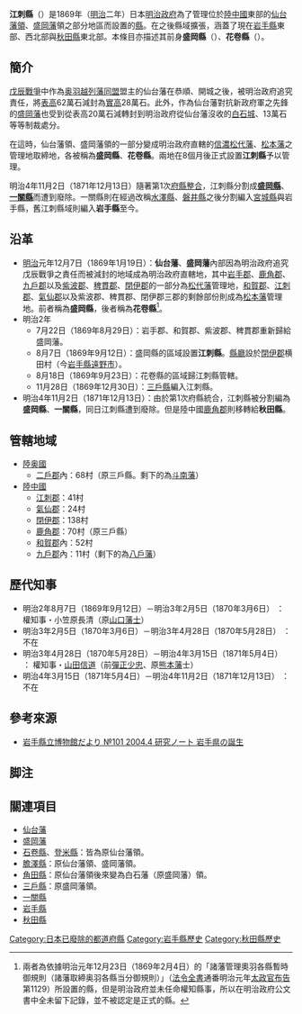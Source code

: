 {{Unreferenced|time=2019-03-03T02:03:19+00:00}}
{{NoteTA
|1=zh:花卷縣;zh-hans:花卷县;zh-hant:花卷縣}}
'''江刺縣'''（{{jpn|j=江刺県|kyu=江刺縣|hg=えさしけん|rm=Esashi ken|f=y}}）是1869年（[[明治|明治]]二年）日本[[明治維新|明治政府]]為了管理位於[[陸中國|陸中國]]東部的[[仙台藩|仙台藩]][[知行|領]]、[[盛岡藩|盛岡藩]]領之部分地區而設置的[[縣|縣]]。在之後縣域擴張，涵蓋了現在[[岩手縣|岩手縣]]東部、西北部與[[秋田縣|秋田縣]]東北部。本條目亦描述其前身'''盛岡縣'''（{{jpn|j=盛岡県|kyu=盛岡縣|hg=もりおかけん|rm=Morioka ken|f=y}}）、'''花卷縣'''（{{jpn|j=花巻県|kyu=花卷縣|hg=はなまきけん|rm=Hanamaki ken|f=y}}）。

== 簡介 ==
[[戊辰戰爭|戊辰戰爭]]中作為[[奥羽越列藩同盟|奥羽越列藩同盟]]盟主的仙台藩在恭順、開城之後，被明治政府追究責任，將[[表高|表高]]62萬石減封為[[内高|實高]]28萬石。此外，作為仙台藩對抗新政府軍之先鋒的[[盛岡藩|盛岡藩]]也受到從表高20萬石減轉封到明治政府從仙台藩沒收的[[白石城|白石城]]、13萬石等等制裁處分。

在這時，仙台藩領、盛岡藩領的一部分變成明治政府直轄的[[信濃國|信濃]][[松代藩|松代藩]]、[[松本藩|松本藩]]之管理地取締地，各被稱為'''盛岡縣'''、'''花卷縣'''。兩地在8個月後正式設置'''江刺縣'''予以管理。

明治4年11月2日（1871年12月13日）隨著第1次[[府縣整合|府縣整合]]，江刺縣分割成'''[[盛岡縣|盛岡縣]]'''、'''[[一關縣|一關縣]]'''而遭到廢除。一關縣則在經過改稱[[水澤縣|水澤縣]]、[[磐井縣|磐井縣]]之後分割編入[[宮城縣|宮城縣]]與岩手縣，舊江刺縣域則編入'''岩手縣'''至今。

== 沿革 ==
* [[明治|明治]]元年12月7日（1869年1月19日）：'''仙台藩'''、'''盛岡藩'''內部因為明治政府追究戊辰戰爭之責任而被減封的地域成為明治政府直轄地，其中[[岩手郡|岩手郡]]、[[鹿角郡|鹿角郡]]、[[九戶郡|九戶郡]]以及[[紫波郡|紫波郡]]、[[稗貫郡|稗貫郡]]、[[閉伊郡|閉伊郡]]的一部分為[[松代藩|松代藩]]管理地，[[和賀郡|和賀郡]]、[[江刺郡|江刺郡]]、[[氣仙郡|氣仙郡]]以及紫波郡、稗貫郡、閉伊郡三郡的剩餘部份則成為[[松本藩|松本藩]]管理地。前者稱為'''盛岡縣'''，後者稱為'''花卷縣'''<ref>兩者為依據明治元年12月23日（1869年2月4日）的「諸藩管理奧羽各縣暫時御規則（諸藩取締奥羽各縣当分御規則）」（[[法令全書|法令全書]]通番明治元年[[太政官布告|太政官布告]]第1129）所設置的縣，但是明治政府並未任命權知縣事，所以在明治政府公文書中全未留下記錄，並不被認定是正式的縣。</ref>。
* 明治2年
** 7月22日（1869年8月29日）：岩手郡、和賀郡、紫波郡、稗貫郡重新歸給盛岡藩。
** 8月7日（1869年9月12日）：盛岡縣的區域設置'''江刺縣'''。[[縣廳|縣廳]]設於[[閉伊郡|閉伊郡]]横田村（今[[岩手縣|岩手縣]][[遠野市|遠野市]]）。
** 8月18日（1869年9月23日）：花卷縣的區域歸江刺縣管轄。
** 11月28日（1869年12月30日）：[[三戶縣|三戶縣]]編入江刺縣。
* 明治4年11月2日（1871年12月13日）：由於第1次府縣統合，江刺縣被分割編為'''盛岡縣'''、'''一關縣'''，同日江刺縣遭到廢除。但是陸中國[[鹿角郡|鹿角郡]]則移轉給'''秋田縣'''。

== 管轄地域 ==
* [[陸奥國|陸奥國]]
** [[二戶郡|二戶郡]]內：68村（原三戶縣。剩下的為[[會津藩#斗南藩|斗南藩]]）
* [[陸中國|陸中國]]
** [[江刺郡|江刺郡]]：41村
** [[氣仙郡|氣仙郡]]：24村
** [[閉伊郡|閉伊郡]]：138村
** [[鹿角郡|鹿角郡]]：70村（原三戶縣）
** [[和賀郡|和賀郡]]內：52村
** [[九戶郡|九戶郡]]內：11村（剩下的為[[八戶藩|八戶藩]]）

== 歷代知事 ==
* 明治2年8月7日（1869年9月12日）－明治3年2月5日（1870年3月6日） ： 權知事・小笠原長清（原[[長州藩|山口]][[藩士|藩士]]）
* 明治3年2月5日（1870年3月6日）－明治3年4月28日（1870年5月28日） ： 不在
* 明治3年4月28日（1870年5月28日）－明治4年3月15日（1871年5月4日） ： 權知事・[[山田信道|山田信道]]（前[[彈正台|彈正少忠]]、原[[熊本藩|熊本藩]]士）
* 明治4年3月15日（1871年5月4日）－明治4年11月2日（1871年12月13日） ： 不在

== 參考來源 ==
* [https://web.archive.org/web/20121124050119/http://www.pref.iwate.jp/~hp0910/tayori/101p6.pdf 岩手縣立博物館だより №101 2004.4 研究ノート 岩手県の誕生]

== 脚注 ==
{{Reflist}}

== 關連項目 ==
* [[仙台藩|仙台藩]]
* [[盛岡藩|盛岡藩]]
* [[石卷縣|石卷縣]]、[[登米縣|登米縣]]：皆為原仙台藩領。
* [[膽澤縣|膽澤縣]]：原仙台藩領、盛岡藩領。
* [[角田縣|角田縣]]：原仙台藩領後來變為白石藩（原盛岡藩）領。
* [[三戶縣|三戶縣]]：原盛岡藩領。
* [[一關縣|一關縣]]
* [[岩手縣|岩手縣]]
* [[秋田縣|秋田縣]]

{{s-start}}
{{s-bef|before=[[仙台藩|仙台藩]]的一部分<br />（[[陸中國|陸中國]][[江刺郡|江刺郡]]、[[氣仙郡|氣仙郡]]）<br />[[盛岡藩|盛岡藩]]的一部分<br />（陸中國[[和賀郡|和賀郡]]、[[閉伊郡|閉伊郡]]）<hr />[[三戶縣|三戶縣]]的一部分<br />（[[陸奥國|陸奥國]][[鹿角郡|鹿角郡]]以及<br />[[二戶郡|二戶郡]]、[[九戶郡|九戶郡]]的一部分）|表記=前}}
{{s-ttl|title=行政區的變遷 
|years=1869年 - 1871年<br>|years2=}}
{{s-aft|after=[[盛岡縣|盛岡縣]]<br />（[[陸中國|陸中國]][[閉伊郡|閉伊郡]]、[[和賀郡|和賀郡]]、[[稗貫郡|稗貫郡]]、[[紫波郡|紫波郡]]、[[岩手郡|岩手郡]]、[[九戶郡|九戶郡]]）<br />[[一關縣|一關縣]]<br />（[[陸前國|陸前國]][[本吉郡|本吉郡]]、[[登米郡|登米郡]]、[[栗原郡|栗原郡]]、[[玉造郡|玉造郡]]、[[氣仙郡|氣仙郡]]）<br />（[[陸中國|陸中國]][[膽澤郡|膽澤郡]]、[[江刺郡|江刺郡]]、[[磐井郡|磐井郡]]）<br />[[秋田縣|秋田縣]]<br />（鹿角郡）|表記=次}}
{{end}}

{{府藩縣三治制}}
{{DEFAULTSORT:Esashi}}
[[Category:日本已廢除的都道府縣|Category:日本已廢除的都道府縣]]
[[Category:岩手縣歷史|Category:岩手縣歷史]]
[[Category:秋田縣歷史|Category:秋田縣歷史]]